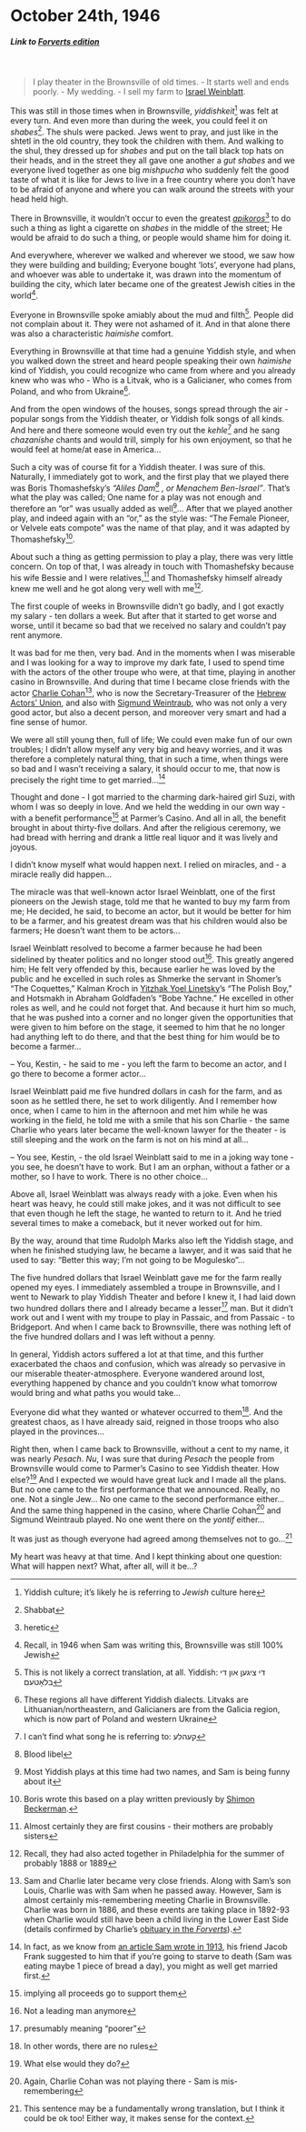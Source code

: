 # October 24th, 1946

##### _Link to [Forverts edition](https://www.nli.org.il/en/newspapers/frw/1946/10/24/01/)_ {.unnumbered}

<br>

> I play theater in the Brownsville of old times. - It starts well and ends poorly. - My wedding. - I sell my farm to [Israel Weinblatt](https://www.museumoffamilyhistory.com/yt/lex/W/weinblatt-israel.htm).

This was still in those times when in Brownsville, _yiddishkeit_^[Yiddish culture; it's likely he is referring to _Jewish_ culture here] was felt at every turn. And even more than during the week, you could feel it on _shabes_^[Shabbat]. The shuls were packed. Jews went to pray, and just like in the shtetl in the old country, they took the children with them. And walking to the shul, they dressed up for _shabes_ and put on the tall black top hats on their heads, and in the street they all gave one another a _gut shabes_ and we everyone lived together as one big _mishpucha_ who suddenly felt the good taste of what it is like for Jews to live in a free country where you don't have to be afraid of anyone and where you can walk around the streets with your head held high. 

There in Brownsville, it wouldn't occur to even the greatest [_apikoros_](https://en.wikipedia.org/wiki/Epikoros)^[heretic] to do such a thing as light a cigarette on _shabes_ in the middle of the street; He would be afraid to do such a thing, or people would shame him for doing it.

And everywhere, wherever we walked and wherever we stood, we saw how they were building and building; Everyone bought 'lots', everyone had plans, and whoever was able to undertake it, was drawn into the momentum of building the city, which later became one of the greatest Jewish cities in the world^[Recall, in 1946 when Sam was writing this, Brownsville was still 100% Jewish]. 

Everyone in Brownsville spoke amiably about the mud and filth^[This is not likely a correct translation, at all. Yiddish: די ציגען און די בלאָטעם]. People did not complain about it. They were not ashamed of it. And in that alone there was also a characteristic _haimishe_ comfort.

Everything in Brownsville at that time had a genuine Yiddish style, and when you walked down the street and heard people speaking their own _haimishe_ kind of Yiddish, you could recognize who came from where and you already knew who was who - Who is a Litvak, who is a Galicianer, who comes from Poland, and who from Ukraine^[These regions all have different Yiddish dialects. Litvaks are Lithuanian/northeastern, and Galicianers are from the Galicia region, which is now part of Poland and western Ukraine]. 

And from the open windows of the houses, songs spread through the air - popular songs from the Yiddish theater, or Yiddish folk songs of all kinds. And here and there someone would even try out the _kehle_^[I can't find what song he is referring to: קעהלע] and he sang _chazanishe_ chants and would trill, simply for his own enjoyment, so that he would feel at home/at ease in America...

Such a city was of course fit for a Yiddish theater. I was sure of this. Naturally, I immediately got to work, and the first play that we played there was Boris Thomashefsky's _"Aliles Dam^[Blood libel]
, or Menachem Ben-Israel"_.  That's what the play was called; One name for a play was not enough and therefore an "or" was usually added as well^[Most Yiddish plays at this time had two names, and Sam is being funny about it]... After that we played another play, and indeed again with an "or," as the style was: "The Female Pioneer, or Velvele eats compote" was the name of that play, and it was adapted by Thomashefsky^[Boris wrote this based on a play written previously by [Shimon Beckerman](https://www.museumoffamilyhistory.com/yt/lex/B/bekerman-simeon.htm).].

About such a thing as getting permission to play a play, there was very little concern. On top of that, I was already in touch with Thomashefsky because his wife Bessie and I were relatives,^[Almost certainly they are first cousins - their mothers are probably sisters] and Thomashefsky himself already knew me well and he got along very well with me^[Recall, they had also acted together in Philadelphia for the summer of probably 1888 or 1889].

The first couple of weeks in Brownsville didn't go badly, and I got exactly my salary - ten dollars a week. But after that it started to get worse and worse, until it became so bad that we received no salary and couldn't pay rent anymore. 

It was bad for me then, very bad. And in the moments when I was miserable and I was looking for a way to improve my dark fate, I used to spend time with the actors of the other troupe who were, at that time, playing in another casino in Brownsville. And during that time I became close friends with the actor [Charlie Cohan](https://www.museumoffamilyhistory.com/yt/lex/C/cohan-charlie.htm)^[Sam and Charlie later became very close friends. Along with Sam's son Louis, Charlie was with Sam when he passed away. However, Sam is almost certainly mis-remembering meeting Charlie in Brownsville. Charlie was born in 1886, and these events are taking place in 1892-93 when Charlie would still have been a child living in the Lower East Side (details confirmed by Charlie's [obituary in the _Forverts_](https://www.nli.org.il/en/newspapers/frw/1973/09/25/01/article/49/?e=-------en-20--1--img-txIN%7ctxTI--------------1)).], who is now the Secretary-Treasurer of the [Hebrew Actors' Union](https://en.wikipedia.org/wiki/Hebrew_Actors%27_Union), and also with [Sigmund Weintraub](https://www.museumoffamilyhistory.com/yt/lex/W/weintraub-sigmund.htm), who was not only a very good actor, but also a decent person, and moreover very smart and had a fine sense of humor.

We were all still young then, full of life; We could even make fun of our own troubles; I didn't allow myself any very big and heavy worries, and it was therefore a completely natural thing, that in such a time, when things were so bad and I wasn't receiving a salary, it should occur to me, that now is precisely the right time to get married...^[In fact, as we know from [an article Sam wrote in 1913](https://www.nli.org.il/en/newspapers/frw/1913/05/04/01/article/21/?e=-------en-20--1--img-txIN%7ctxTI--------------1), his friend Jacob Frank suggested to him that if you're going to starve to death (Sam was eating maybe 1 piece of bread a day), you might as well get married first.]

Thought and done - I got married to the charming dark-haired girl Suzi, with whom I was so deeply in love.
And we held the wedding in our own way - with a benefit performance^[implying all proceeds go to support them] at Parmer's Casino. And all in all, the benefit brought in about thirty-five dollars. And after the religious ceremony, we had bread with herring and drank a little real liquor and it was lively and joyous.

I didn't know myself what would happen next. I relied on miracles, and - a miracle really did happen...

The miracle was that well-known actor Israel Weinblatt, one of the first pioneers on the Jewish stage, told me that he wanted to buy my farm from me; He decided, he said, to become an actor, but it would be better for him to be a farmer, and his greatest dream was that his children would also be farmers; He doesn't want them to be actors...

Israel Weinblatt resolved to become a farmer because he had been sidelined by theater politics and no longer stood out^[Not a leading man anymore]. This greatly angered him; He felt very offended by this, because earlier he was loved by the public and he excelled in such roles as Shmerke the servant in Shomer's "The Coquettes," Kalman Kroch in [Yitzhak Yoel Linetsky](https://en.wikipedia.org/wiki/Yitzkhok_Yoel_Linetzky)'s "The Polish Boy," and Hotsmakh in Abraham Goldfaden's "Bobe Yachne." He excelled in other roles as well, and he could not forget that. And because it hurt him so much, that he was pushed into a corner and no longer given the opportunities that were given to him before on the stage, it seemed to him that he no longer had anything left to do there, and that the best thing for him would be to become a farmer...

-- You, Kestin, - he said to me - you left the farm to become an actor, and I go there to become a former actor...


Israel Weinblatt paid me five hundred dollars in cash for the farm, and as soon as he settled there, he set to work diligently. And I remember how once, when I came to him in the afternoon and met him while he was working in the field, he told me with a smile that his son Charlie - the same Charlie who years later became the well-known lawyer for the theater - is still sleeping and the work on the farm is not on his mind at all...

-- You see, Kestin, - the old Israel Weinblatt said to me in a joking way tone - you see, he doesn't have to work. But I am an orphan, without a father or a mother, so I have to work. There is no other choice...

Above all, Israel Weinblatt was always ready with a joke. Even when his heart was heavy, he could still make jokes, and it was not difficult to see that even though he left the stage, he wanted to return to it. And he tried several times to make a comeback, but it never worked out for him.

By the way, around that time Rudolph Marks also left the Yiddish stage, and when he finished studying law, he became a lawyer, and it was said that he used to say: "Better this way; I'm not going to be Mogulesko"...

The five hundred dollars that Israel Weinblatt gave me for the farm really opened my eyes. I immediately assembled a troupe in Brownsville, and I went to Newark to play Yiddish Theater and before I knew it, I had laid down two hundred dollars there and I already became a lesser^[presumably meaning "poorer"] man. But it didn’t work out and I went with my troupe to play in Passaic, and from Passaic - to Bridgeport. And when I came back to Brownsville, there was nothing left of the five hundred dollars and I was left without a penny.

In general, Yiddish actors suffered a lot at that time, and this further exacerbated the chaos and confusion, which was already so pervasive in our miserable theater-atmosphere. Everyone wandered around lost, everything happened by chance and you couldn't know what tomorrow would bring and what paths you would take...

Everyone did what they wanted or whatever occurred to them^[In other words, there are no rules]. And the greatest chaos, as I have already said, reigned in those troops who also played in the provinces...

Right then, when I came back to Brownsville, without a cent to my name, it was nearly _Pesach_. _Nu_, I was sure that during _Pesach_ the people from Brownsville would come to Parmer's Casino to see Yiddish theater. How else?^[What else would they do?] And I expected we would have great luck and I made all the plans. But no one came to the first performance that we announced. Really, no one. Not a single Jew... No one came to the second performance either...
And the same thing happened in the casino, where Charlie Cohan^[Again, Charlie Cohan was not playing there - Sam is mis-remembering] and Sigmund Weintraub played. No one went there on the _yontif_ either...

It was just as though everyone had agreed among themselves not to go...^[This sentence may be a fundamentally wrong translation, but I think it could be ok too! Either way, it makes sense for the context.]

My heart was heavy at that time. And I kept thinking about one question: What will happen next? What, after all, will it be...?







